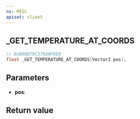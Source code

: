```yaml
---
ns: MISC
apiset: client
---
```

## _GET_TEMPERATURE_AT_COORDS

```c
// 0xB98B78C3768AF6E0
float _GET_TEMPERATURE_AT_COORDS(Vector3 pos);
```


## Parameters
* **pos**:

## Return value
